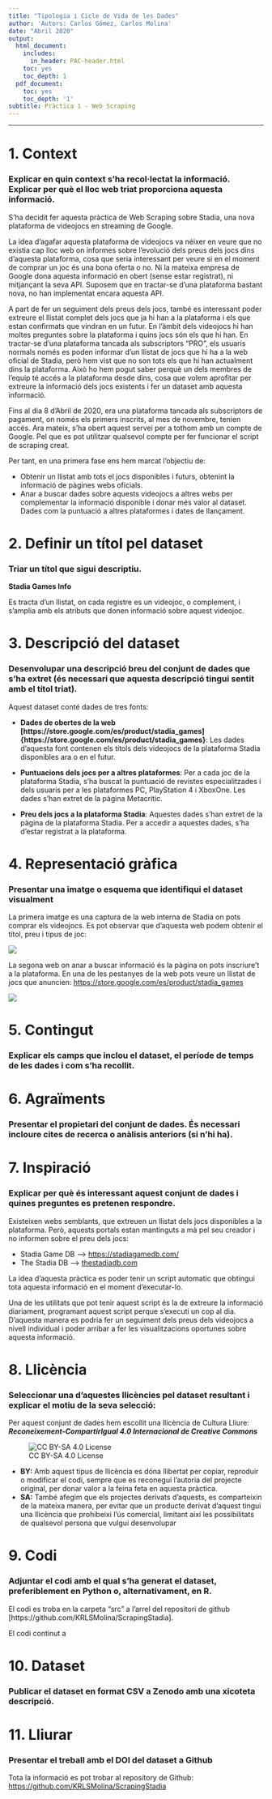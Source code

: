 ```yaml
---
title: "Tipologia i Cicle de Vida de les Dades"
author: 'Autors: Carlos Gómez, Carlos Molina'
date: "Abril 2020"
output:
  html_document:
    includes:
      in_header: PAC-header.html
    toc: yes
    toc_depth: 1
  pdf_document:
    toc: yes
    toc_depth: '1'
subtitle: Pràctica 1 - Web Scraping
---
```


*****

# 1. Context
### Explicar en quin context s'ha recol·lectat la informació. Explicar per què el lloc web triat proporciona aquesta informació.

S’ha decidit fer aquesta pràctica de Web Scraping sobre Stadia, una nova plataforma de videojocs en streaming de Google.

La idea d’agafar aquesta plataforma de videojocs va néixer en veure que no existia cap lloc web on informes sobre l’evolució dels preus dels jocs dins d’aquesta plataforma, cosa que seria interessant per veure si en el moment de comprar un joc és una bona oferta o no. Ni la mateixa empresa de Google dona aquesta informació en obert (sense estar registrat), ni mitjançant la seva API. Suposem que en tractar-se d’una plataforma bastant nova, no han implementat encara aquesta API.

A part de fer un seguiment dels preus dels jocs, també es interessant poder extreure el llistat complet dels jocs que ja hi han a la plataforma i els que estan confirmats que vindran en un futur. En l’àmbit dels videojocs hi han moltes preguntes sobre la plataforma i quins jocs són els que hi han. En tractar-se d’una plataforma tancada als subscriptors “PRO”, els usuaris normals només es poden informar d’un llistat de jocs que hi ha a la web oficial de Stadia, però hem vist que no son tots els que hi han actualment dins la plataforma. Això ho hem pogut saber perquè un dels membres de l’equip té accés a la plataforma desde dins, cosa que volem aprofitar per extreure la informació dels jocs existents i fer un dataset amb aquesta informació.

Fins al dia 8 d’Abril de 2020, era una plataforma tancada als subscriptors de pagament, on només els primers inscrits, al mes de novembre, tenien accés. Ara mateix, s’ha obert aquest servei per a tothom amb un compte de Google. Pel que es pot utilitzar qualsevol compte per fer funcionar el script de scraping creat.

Per tant, en una primera fase ens hem marcat l’objectiu de:

* Obtenir un llistat amb tots el jocs disponibles i futurs, obtenint la informació de pàgines webs oficials.
* Anar a buscar dades sobre aquests videojocs a altres webs per complementar la informació disponible i donar més valor al dataset. Dades com la puntuació a altres plataformes i dates de llançament.


# 2. Definir un títol pel dataset
### Triar un títol que sigui descriptiu.

**Stadia Games Info**

Es tracta d’un llistat, on cada registre es un videojoc, o complement, i s’amplia amb els atributs que donen informació sobre aquest videojoc.

# 3. Descripció del dataset
### Desenvolupar una descripció breu del conjunt de dades que s'ha extret (és necessari que aquesta descripció tingui sentit amb el títol triat).

Aquest dataset conté dades de tres fonts:

* **Dades de obertes de la web [https://store.google.com/es/product/stadia_games] {https://store.google.com/es/product/stadia_games}**: Les dades d'aquesta font contenen els títols dels videojocs de la plataforma Stadia disponibles ara o en el futur.

* **Puntuacions dels jocs per a altres plataformes**: Per a cada joc de la plataforma Stadia, s'ha buscat la puntuació de revistes especialitzades i dels usuaris per a les plataformes PC, PlayStation 4 i XboxOne. Les dades s'han extret de la pàgina Metacritic.

* **Preu dels jocs a la plataforma Stadia**: Aquestes dades s'han extret de la pàgina de la plataforma Stadia. Per a accedir a aquestes dades, s'ha d'estar registrat a la plataforma.

# 4. Representació gràfica
### Presentar una imatge o esquema que identifiqui el dataset visualment

La primera imatge es una captura de la web interna de Stadia on pots comprar els videojocs. Es pot observar que d’aquesta web podem obtenir el títol, preu i tipus de joc:

![](stadia_store_list.png)

La segona web on anar a buscar informació és la pàgina on pots inscriure’t a la plataforma. En una de les pestanyes de la web pots veure un llistat de jocs que anuncien: [https://store.google.com/es/product/stadia_games](https://store.google.com/es/product/stadia_games)

![](store_google_stadia_games.png)


# 5. Contingut
### Explicar els camps que inclou el dataset, el període de temps de les dades i com s'ha recollit.

# 6. Agraïments
### Presentar el propietari del conjunt de dades. És necessari incloure cites de recerca o anàlisis anteriors (si n'hi ha).

# 7. Inspiració
### Explicar per què és interessant aquest conjunt de dades i quines preguntes es pretenen respondre.

Existeixen webs semblants, que extreuen un llistat dels jocs disponibles a la plataforma. Però, aquests portals estan mantinguts a mà pel seu creador i no informen sobre el preu dels jocs:

* Stadia Game DB ---> [https://stadiagamedb.com/](https://stadiagamedb.com/)
* The Stadia DB ----> [thestadiadb.com](thestadiadb.com)

La idea d’aquesta pràctica es poder tenir un script automatic que obtingui tota aquesta informació en el moment d’executar-lo.

Una de les utilitats que pot tenir aquest script és la de extreure la informació diariament, programant aquest script perque s’executi un cop al dia. D’aquesta manera es podria fer un seguiment dels preus dels videojocs a nivell individual i poder arribar a fer les visualitzacions oportunes sobre aquesta informació.


# 8. Llicència
### Seleccionar una d'aquestes llicències pel dataset resultant i explicar el motiu de la seva selecció:

Per aquest conjunt de dades hem escollit una llicència de Cultura Lliure: ***Reconeixement-CompartirIgual 4.0 Internacional de Creative Commons***

![CC BY-SA 4.0 License](https://i.creativecommons.org/l/by-sa/4.0/88x31.png)

* **BY:** Amb aquest tipus de llicència es dóna llibertat per copiar, reproduir o modificar el codi, sempre que es reconegui l’autoria del projecte original, per donar valor a la feina feta en aquesta pràctica.
* **SA:** També afegim que els projectes derivats d’aquests, es comparteixin de la mateixa manera, per evitar que un producte derivat d’aquest tingui una llicència que prohibeixi l’ús comercial, limitant així les possibilitats de qualsevol persona que vulgui desenvolupar


# 9. Codi
### Adjuntar el codi amb el qual s'ha generat el dataset, preferiblement en Python o, alternativament, en R.

El codi es troba en la carpeta "src" a l'arrel del repositori de github [https://github.com/KRLSMolina/ScrapingStadia].

El codi continut a 

# 10. Dataset
### Publicar el dataset en format CSV a Zenodo amb una xicoteta descripció.

# 11. Lliurar
### Presentar el treball amb el DOI del dataset a Github

Tota la informació es pot trobar al repository de Github: [https://github.com/KRLSMolina/ScrapingStadia](https://github.com/KRLSMolina/ScrapingStadia)